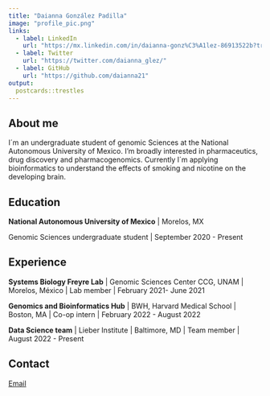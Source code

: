 ```yaml
---
title: "Daianna González Padilla"
image: "profile_pic.png"
links:
  - label: LinkedIn
    url: "https://mx.linkedin.com/in/daianna-gonz%C3%A1lez-86913522b?trk=people-guest_people_search-card"
  - label: Twitter
    url: "https://twitter.com/daianna_glez/"
  - label: GitHub
    url: "https://github.com/daianna21"
output:
  postcards::trestles
---
```

 
## About me

I´m an undergraduate student of genomic Sciences at the National Autonomous University of Mexico. I'm broadly interested in pharmaceutics, drug discovery  and pharmacogenomics. Currently I´m applying bioinformatics to understand the effects of smoking and nicotine on the developing brain.

## Education

**National Autonomous University of Mexico** | Morelos, MX

Genomic Sciences undergraduate student | September 2020 - Present



## Experience

**Systems Biology Freyre Lab** | Genomic Sciences Center CCG, UNAM | Morelos, México | Lab member  | February 2021- June 2021

**Genomics and Bioinformatics Hub** | BWH, Harvard Medical School | Boston, MA | Co-op intern | February 2022 - August 2022

**Data Science team** | Lieber Institute | Baltimore, MD | Team member | August 2022 - Present


## Contact 
[Email](mailto:daianna@lcg.unam.mx)

